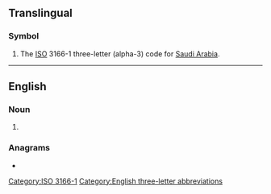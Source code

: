 {{also|sau|Sau|sáu|sâu|său|s-au|sau-}}
==Translingual==

===Symbol===
{{head|mul|symbol}}

# The [[ISO]] 3166-1 three-letter (alpha-3) code for [[Saudi Arabia]].

[[Category:ISO 3166-1]]
[[Category:English three-letter abbreviations]]

----

==English==

===Noun===
{{en-noun}}

# {{lb|en|US|New Hampshire|education}} {{initialism of|en|[[school]] [[administrative]] [[unit]]}}

===Anagrams===
* {{anagrams|en|a=asu|A.U.'s|ASU|AUs|Asu|Aus|U. S. A.|U.S.A.|UAS|UAs|USA|a.u.s}}